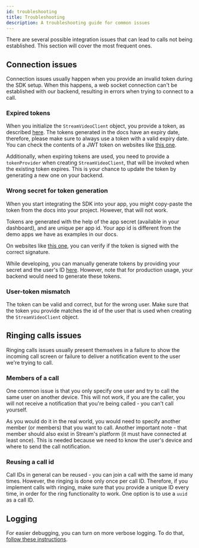 ```yaml
---
id: troubleshooting
title: Troubleshooting
description: A troubleshooting guide for common issues
---
```


There are several possible integration issues that can lead to calls not being established.
This section will cover the most frequent ones.

## Connection issues

Connection issues usually happen when you provide an invalid token during the SDK setup. When this happens, a web socket connection can't be established with our backend, resulting in errors when trying to connect to a call.

### Expired tokens

When you initialize the `StreamVideoClient` object, you provide a token, as described [here](../../guides/client-auth).
The tokens generated in the docs have an expiry date, therefore, please make sure to always use a token with a valid expiry date.
You can check the contents of a JWT token on websites like [this one](https://jwt.io).

Additionally, when expiring tokens are used, you need to provide a `tokenProvider` when creating `StreamVideoClient`,
that will be invoked when the existing token expires.
This is your chance to update the token by generating a new one on your backend.

### Wrong secret for token generation

When you start integrating the SDK into your app, you might copy-paste the token from the docs into your project.
However, that will not work.

Tokens are generated with the help of the app secret (available in your dashboard), and are unique per app id.
Your app id is different from the demo apps we have as examples in our docs.

On websites like [this one](https://jwt.io), you can verify if the token is signed with the correct signature.

While developing, you can manually generate tokens by providing your secret and the user's ID [here](https://getstream.io/chat/docs/javascript/tokens_and_authentication/?language=javascript).
However, note that for production usage, your backend would need to generate these tokens.

### User-token mismatch

The token can be valid and correct, but for the wrong user.
Make sure that the token you provide matches the id of the user that is used when creating the `StreamVideoClient` object.

## Ringing calls issues

Ringing calls issues usually present themselves in a failure to show the incoming call screen or failure to deliver a notification event to the user we're trying to call.

### Members of a call

One common issue is that you only specify one user and try to call the same user on another device.
This will not work, if you are the caller, you will not receive a notification that you're being called - you can't call yourself.

As you would do it in the real world, you would need to specify another member (or members) that you want to call.
Another important note - that member should also exist in Stream's platform (it must have connected at least once).
This is needed because we need to know the user's device and where to send the call notification.

### Reusing a call id

Call IDs in general can be reused - you can join a call with the same id many times.
However, the ringing is done only once per call ID.
Therefore, if you implement calls with ringing, make sure that you provide a unique ID every time,
in order for the ring functionality to work. One option is to use a `uuid` as a call ID.

## Logging

For easier debugging, you can turn on more verbose logging. To do that, [follow these instructions](../../guides/client-auth/#logging).
